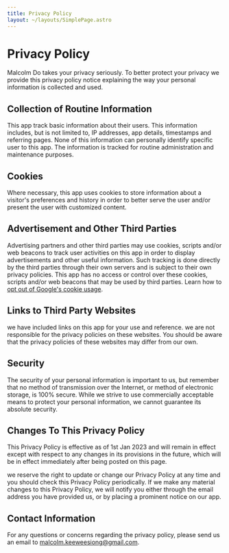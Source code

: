 ```yaml
---
title: Privacy Policy
layout: ~/layouts/SimplePage.astro
---
```


# Privacy Policy

Malcolm Do takes your privacy seriously. To better protect your privacy we provide this privacy policy notice explaining the way your personal information is collected and used.

## Collection of Routine Information

This app track basic information about their users. This information includes, but is not limited to, IP addresses, app details, timestamps and referring pages. None of this information can personally identify specific user to this app. The information is tracked for routine administration and maintenance purposes.

## Cookies

Where necessary, this app uses cookies to store information about a visitor's preferences and history in order to better serve the user and/or present the user with customized content.

## Advertisement and Other Third Parties

Advertising partners and other third parties may use cookies, scripts and/or web beacons to track user activities on this app in order to display advertisements and other useful information. Such tracking is done directly by the third parties through their own servers and is subject to their own privacy policies. This app has no access or control over these cookies, scripts and/or web beacons that may be used by third parties. Learn how to [opt out of Google's cookie usage](http://www.google.com/privacy_ads.html).

## Links to Third Party Websites

we have included links on this app for your use and reference. we are not responsible for the privacy policies on these websites. You should be aware that the privacy policies of these websites may differ from our own.

## Security

The security of your personal information is important to us, but remember that no method of transmission over the Internet, or method of electronic storage, is 100% secure. While we strive to use commercially acceptable means to protect your personal information, we cannot guarantee its absolute security.

## Changes To This Privacy Policy

This Privacy Policy is effective as of 1st Jan 2023 and will remain in effect except with respect to any changes in its provisions in the future, which will be in effect immediately after being posted on this page.

we reserve the right to update or change our Privacy Policy at any time and you should check this Privacy Policy periodically. If we make any material changes to this Privacy Policy, we will notify you either through the email address you have provided us, or by placing a prominent notice on our app.

## Contact Information

For any questions or concerns regarding the privacy policy, please send us an email to malcolm.keeweesiong@gmail.com.
